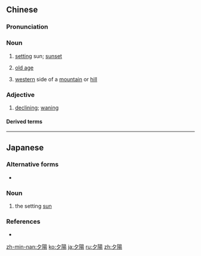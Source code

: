 {{also|夕阳}}
==Chinese==
{{zh-forms|s=夕阳}}

===Pronunciation===
{{zh-pron
|m=夕yáng
|c=zik6 joeng4
|h=pfs=si̍t-yòng
|mn=qz:si̍t-iông/tw,xm:se̍k-iông/zz:se̍k-iâng
|cat=n,a
}}

===Noun===
{{zh-noun}}

# [[set]]ting sun; [[sunset]]
# {{lb|zh|figurative}} [[old age]]
# {{lb|zh|literary|by extension}} [[western]] side of a [[mountain]] or [[hill]] {{gloss|the side that faces the setting sun}}

===Adjective===
{{zh-adj}}

# {{lb|zh|attributive}} [[declining]]; [[waning]]

====Derived terms====
{{zh-der|夕陽西下}}

----

==Japanese==
{{ja-kanjitab|ゆう|ひ|yomi=kun}}

===Alternative forms===
* {{l/ja|夕日}}

===Noun===
{{ja-noun|ゆうひ}}

# the setting [[sun]]

===References===
* {{R:Kojien}}

[[zh-min-nan:夕陽]]
[[ko:夕陽]]
[[ja:夕陽]]
[[ru:夕陽]]
[[zh:夕陽]]